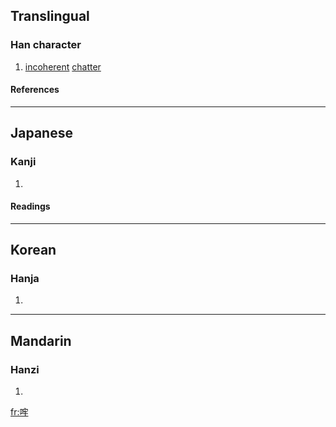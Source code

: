 ==Translingual==
===Han character===
{{Han char|rn=30|rad=口|as=07|sn=10|four=|canj=口十竹手 (RJHQ)}}
# [[incoherent]] [[chatter]]
====References====
{{Han ref|kx=0190.290|dkj=03662|dj=0410.100|hdz=10634.080|uh=54F0|ud=21744}}
----
==Japanese==
===Kanji===
{{ja-kanji|grade=|rs=口07}}
# {{defn|Japanese}} 
====Readings====
{{ja-readings|on=[[ろう]] (rō)|kun=[[はっきりしない]] (hakkirishinai)}}
----
==Korean==
===Hanja===
{{ko-hanja|hangeul=로|rv=ro|mr=ro}}
# {{defn|Korean}}
----
==Mandarin==
===Hanzi===
{{cmn-hanzi|pin=[[láo]] ([[lao2]])|wg=lao<sup>2</sup>}}
# {{defn|Mandarin}}

[[fr:哰]]